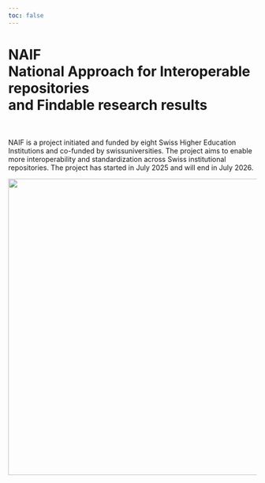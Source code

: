 ```yaml
---
toc: false
---
```


::: {.column-screen}

<div id="main_title">
<h1>NAIF</br>National Approach for Interoperable repositories</br>and Findable research results</h1>
</div>

:::

</br>

NAIF is a project initiated and funded by eight Swiss Higher Education Institutions and co-funded by swissuniversities.
The project aims to enable more interoperability and standardization across Swiss institutional repositories.
The project has started in July 2025 and will end in July 2026.

<div id="logos">
<div class="logo"><img src="logos/all-logos.jpg" width="600px"></div>
</div>